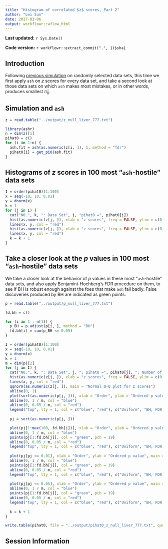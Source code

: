 ```yaml
---
title: "Histogram of correlated $z$ scores, Part 2"
author: "Lei Sun"
date: 2017-03-06
output: workflowr::wflow_html
---
```



**Last updated:** `r Sys.Date()`

**Code version:** `r workflowr::extract_commit(".", 1)$sha1`


## Introduction

Following [previous simulation](correlated_z.html) on randomly selected data sets, this time we first apply `ash` on $z$ scores for every data set, and take a second look at those data sets on which `ash` makes most mistakes, or in other words, produces smallest $\hat\pi_0$.

## Simulation and `ash`

```r
z = read.table("../output/z_null_liver_777.txt")
```

```r
library(ashr)
n = dim(z)[1]
pihat0 = c()
for (i in 1:n) {
  ash.fit = ash(as.numeric(z[i, ]), 1, method = "fdr")
  pihat0[i] = get_pi0(ash.fit)
}
```

## Histograms of $z$ scores in 100 most "`ash`-hostile" data sets

```r
I = order(pihat0)[1:100]
x = seq(-10, 10, 0.01)
y = dnorm(x)
k = 1
for (j in I) {
  cat("N0.", k, ": Data Set", j, "pihat0 =", pihat0[j])
  hist(as.numeric(z[j, ]), xlab = "z scores", freq = FALSE, ylim = c(0, 0.45), main = "10000 z scores, default")
  lines(x, y, col = "red")
  hist(as.numeric(z[j, ]), xlab = "z scores", freq = FALSE, ylim = c(0, 0.45), nclass = 100, main = "10000 z scores, 100 bins")
  lines(x, y, col = "red")
  k = k + 1
}
```

## Take a closer look at the $p$ values in 100 most "`ash`-hostile" data sets

We take a closer look at the behavior of $p$ values in these most "`ash`-hostile" data sets, and also apply Benjamini-Hochberg's FDR procedure on them, to see if BH is robust enough against the foes that make `ash` fail badly.  False discoveries produced by BH are indicated as green points.

```r
p = read.table("../output/p_null_liver_777.txt")
```


```r
fd.bh = c()

for (i in 1 : n[1]) {
  p_BH = p.adjust(p[i, ], method = "BH")
  fd.bh[i] = sum(p_BH <= 0.05)
}
```


```r
I = order(pihat0)[1:100]
x = seq(-10, 10, 0.01)
y = dnorm(x)
k = 1
m = dim(p)[2]
for (j in I) {
  cat("N0.", k, ": Data Set", j, "; pihat0 =", pihat0[j], "; Number of False Discoveries:", fd.bh[j])
  hist(as.numeric(z[j, ]), xlab = "z scores", freq = FALSE, ylim = c(0, 0.45), nclass = 100, main = "10000 z scores, 100 bins")
  lines(x, y, col = "red")
  qqnorm(as.numeric(z[j, ]), main = "Normal Q-Q plot for z scores")
  abline(0, 1)
  plot(sort(as.numeric(p[j, ])), xlab = "Order", ylab = "Ordered p value", main = "All p values")
  abline(0, 1 / m, col = "blue")
  abline(0, 0.05 / m, col = "red")
  legend("top", lty = 1, col = c("blue", "red"), c("Uniform", "BH, FDR = 0.05"))
  
  pj = sort(as.numeric(p[j, ]))

  plot(pj[1:max(100, fd.bh[j])], xlab = "Order", ylab = "Ordered p value", main = "Zoom-in to 100 smallest p values", ylim = c(0, pj[max(100, fd.bh[j])]))
  abline(0, 1 / m, col = "blue")
  points(pj[1:fd.bh[j]], col = "green", pch = 19)
  abline(0, 0.05 / m, col = "red")
  legend("top", lty = 1, col = c("blue", "red"), c("Uniform", "BH, FDR = 0.05"))
  
  plot(pj[pj <= 0.01], xlab = "Order", ylab = "Ordered p value", main = "Zoom-in to p values <= 0.01", ylim = c(0, 0.01))
  abline(0, 1 / m, col = "blue")
  points(pj[1:fd.bh[j]], col = "green", pch = 19)
  abline(0, 0.05 / m, col = "red")
  legend("top", lty = 1, col = c("blue", "red"), c("Uniform", "BH, FDR = 0.05"))
  
  plot(pj[pj <= 0.05], xlab = "Order", ylab = "Ordered p value", main = "Zoom-in to p values <= 0.05", ylim = c(0, 0.05))
  abline(0, 1 / m, col = "blue")
  points(pj[1:fd.bh[j]], col = "green", pch = 19)
  abline(0, 0.05 / m, col = "red")
  legend("top", lty = 1, col = c("blue", "red"), c("Uniform", "BH, FDR = 0.05"))
  
  k = k + 1
}
```

```r
write.table(pihat0, file = "../output/pihat0_z_null_liver_777.txt", quote = FALSE, col.names = FALSE, row.names = FALSE)
```

## Session Information

